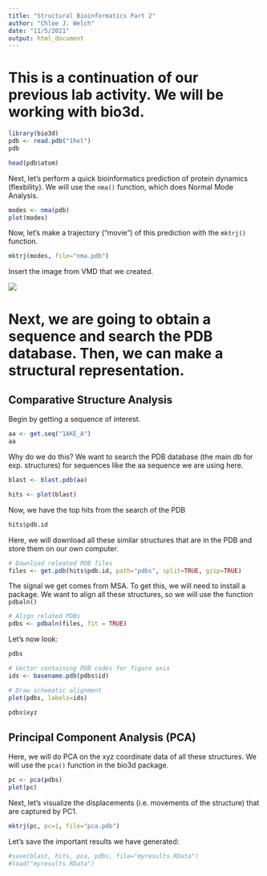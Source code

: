 ```yaml
---
title: "Structural Bioinformatics Part 2"
author: "Chloe J. Welch"
date: "11/5/2021"
output: html_document
---
```


# This is a continuation of our previous lab activity. We will be working with bio3d.

```r
library(bio3d)
pdb <- read.pdb("1hel")
pdb
```
```r
head(pdb$atom)
```
Next, let's perform a quick bioinformatics prediction of protein dynamics (flexbility). We will use the `nma()` function, which does Normal Mode Analysis.

```r
modes <- nma(pdb)
plot(modes)
```

Now, let's make a trajectory ("movie") of this prediction with the `mktrj()` function.

```r
mktrj(modes, file="nma.pdb")
```

Insert the image from VMD that we created.

![](nma.png)

# Next, we are going to obtain a sequence and search the PDB database. Then, we can make a structural representation.

## Comparative Structure Analysis

Begin by getting a sequence of interest.

```r
aa <- get.seq("1AKE_A")
aa
```
Why do we do this? We want to search the PDB database (the main db for exp. structures) for sequences like the aa sequence we are using here.

```r
blast <- blast.pdb(aa)
```

```r
hits <- plot(blast)
```

Now, we have the top hits from the search of the PDB

```r
hits$pdb.id
```

Here, we will download all these similar structures that are in the PDB and store them on our own computer.

```r
# Download releated PDB files
files <- get.pdb(hits$pdb.id, path="pdbs", split=TRUE, gzip=TRUE)
```

The signal we get comes from MSA. To get this, we will need to install a package. We want to align all these structures, so we will use the function `pdbaln()`

```r
# Align related PDBs
pdbs <- pdbaln(files, fit = TRUE)
```

Let's now look:

```r
pdbs
```

```r
# Vector containing PDB codes for figure axis
ids <- basename.pdb(pdbs$id)

# Draw schematic alignment
plot(pdbs, labels=ids)
```
```r
pdbs$xyz
```

## Principal Component Analysis (PCA)

Here, we will do PCA on the xyz coordinate data of all these structures. We will use the `pca()` function in the bio3d package.

```r
pc <- pca(pdbs)
plot(pc)
```

Next, let's visualize the displacements (i.e. movements of the structure) that are captured by PC1.

```r
mktrj(pc, pc=1, file="pca.pdb")
```

Let's save the important results we have generated:

```r
#save(blast, hits, pca, pdbs, file="myresults.RData")
#load("myresults.RData")
```





